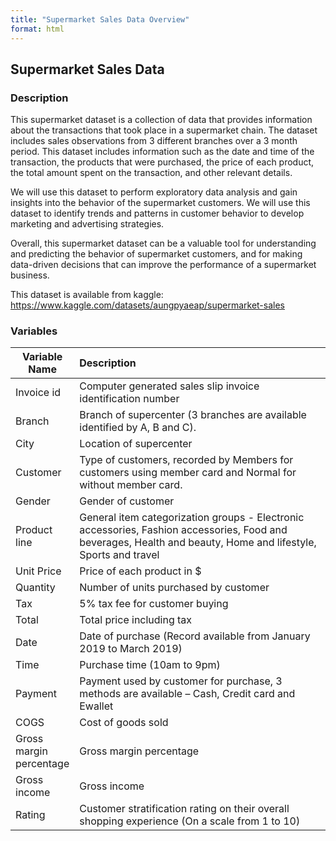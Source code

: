 ```yaml
---
title: "Supermarket Sales Data Overview"
format: html
---
```


## Supermarket Sales Data
### Description
This supermarket dataset is a collection of data that provides information about the transactions that took place in a supermarket chain. The dataset includes sales observations from 3 different branches over a 3 month period. This dataset includes information such as the date and time of the transaction, the products that were purchased, the price of each product, the total amount spent on the transaction, and other relevant details.

We will use this dataset to perform exploratory data analysis and gain insights into the behavior of the supermarket customers. We will use this dataset to identify trends and patterns in customer behavior to develop marketing and advertising strategies.

Overall, this supermarket dataset can be a valuable tool for understanding and predicting the behavior of supermarket customers, and for making data-driven decisions that can improve the performance of a supermarket business.

This dataset is available from kaggle: [https://www.kaggle.com/datasets/aungpyaeap/supermarket-sales](https://www.kaggle.com/datasets/aungpyaeap/supermarket-sales)


### Variables 

| Variable Name           | Description                                                                                                                                                    |
| ----------------------- | :------------------------------------------------------------------------------------------------------------------------------------------------------------- |
| Invoice id              | Computer generated sales slip invoice identification number                                                                                                    |
| Branch                  | Branch of supercenter (3 branches are available identified by A, B and C).                                                                                     |
| City                    | Location of supercenter                                                                                                                                        |
| Customer                | Type of customers, recorded by Members for customers using member card and Normal for without member card.                                                     |
| Gender                  | Gender of customer                                                                                                                                             |
| Product line            | General item categorization groups - Electronic accessories, Fashion accessories, Food and beverages, Health and beauty, Home and lifestyle, Sports and travel |
| Unit Price              | Price of each product in $                                                                                                                                     |
| Quantity                | Number of units purchased by customer                                                                                                                       |
| Tax                     | 5% tax fee for customer buying                                                                                                                                 |
| Total                   | Total price including tax                                                                                                                                      |
| Date                    | Date of purchase (Record available from January 2019 to March 2019)                                                                                            |
| Time                    | Purchase time (10am to 9pm)                                                                                                                                    |
| Payment                 | Payment used by customer for purchase, 3 methods are available – Cash, Credit card and Ewallet                                                                 |
| COGS                    | Cost of goods sold                                                                                                                                             |
| Gross margin percentage | Gross margin percentage                                                                                                                                        |
| Gross income            | Gross income                                                                                                                                                   |
| Rating                  | Customer stratification rating on their overall shopping experience (On a scale from 1 to 10)                                                                  |
